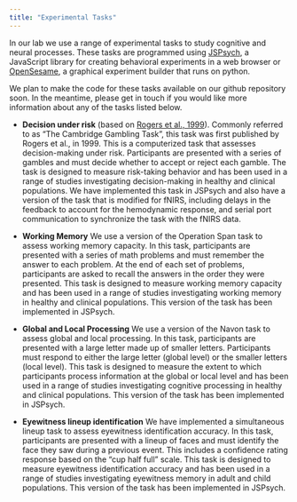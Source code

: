 ```yaml
---
title: "Experimental Tasks"
---
```


In our lab we use a range of experimental tasks to study cognitive and neural processes. These tasks are programmed using [JSPsych](https://www.jspsych.org/), a JavaScript library for creating behavioral experiments in a web browser or [OpenSesame](https://osdoc.cogsci.nl/), a graphical experiment builder that runs on python.

We plan to make the code for these tasks available on our github repository soon. In the meantime, please get in touch if you would like more information about any of the tasks listed below.

- **Decision under risk** (based on [Rogers et al., 1999](https://www.jneurosci.org/content/19/20/9029)). Commonly referred to as "The Cambridge Gambling Task", this task was first published by Rogers et al., in 1999. This is a computerized task that assesses decision-making under risk. Participants are presented with a series of gambles and must decide whether to accept or reject each gamble. The task is designed to measure risk-taking behavior and has been used in a range of studies investigating decision-making in healthy and clinical populations. We have implemented this task in JSPsych and also have a version of the task that is modified for fNIRS, including delays in the feedback to account for the hemodynamic response, and serial port communication to synchronize the task with the fNIRS data.

- **Working Memory** We use a version of the Operation Span task to assess working memory capacity. In this task, participants are presented with a series of math problems and must remember the answer to each problem. At the end of each set of problems, participants are asked to recall the answers in the order they were presented. This task is designed to measure working memory capacity and has been used in a range of studies investigating working memory in healthy and clinical populations. This version of the task has been implemented in JSPsych.

- **Global and Local Processing** We use a version of the Navon task to assess global and local processing. In this task, participants are presented with a large letter made up of smaller letters. Participants must respond to either the large letter (global level) or the smaller letters (local level). This task is designed to measure the extent to which participants process information at the global or local level and has been used in a range of studies investigating cognitive processing in healthy and clinical populations. This version of the task has been implemented in JSPsych.

- **Eyewitness lineup identification** We have implemented a simultaneous lineup task to assess eyewitness identification accuracy. In this task, participants are presented with a lineup of faces and must identify the face they saw during a previous event. This includes a confidence rating response based on the "cup half full" scale. This task is designed to measure eyewitness identification accuracy and has been used in a range of studies investigating eyewitness memory in adult and child populations. This version of the task has been implemented in JSPsych.

